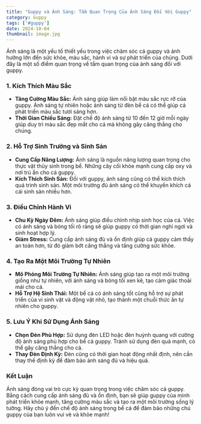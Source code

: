 ```yaml
---
title: "Guppy và Ánh Sáng: Tầm Quan Trọng Của Ánh Sáng Đối Với Guppy"
category: Guppy
tags: ['#guppy']
date: 2024-10-04
thumbnail: image.jpg
---
```


Ánh sáng là một yếu tố thiết yếu trong việc chăm sóc cá guppy và ảnh hưởng lớn đến sức khỏe, màu sắc, hành vi và sự phát triển của chúng. Dưới đây là một số điểm quan trọng về tầm quan trọng của ánh sáng đối với guppy.

### 1. **Kích Thích Màu Sắc**

- **Tăng Cường Màu Sắc:** Ánh sáng giúp làm nổi bật màu sắc rực rỡ của guppy. Ánh sáng tự nhiên hoặc ánh sáng từ đèn bể cá có thể giúp cá phát triển màu sắc tươi sáng hơn.
- **Thời Gian Chiếu Sáng:** Đặt chế độ ánh sáng từ 10 đến 12 giờ mỗi ngày giúp duy trì màu sắc đẹp mắt cho cá mà không gây căng thẳng cho chúng.

### 2. **Hỗ Trợ Sinh Trưởng và Sinh Sản**

- **Cung Cấp Năng Lượng:** Ánh sáng là nguồn năng lượng quan trọng cho thực vật thủy sinh trong bể. Những cây cối khỏe mạnh cung cấp oxy và nơi trú ẩn cho cá guppy.
- **Kích Thích Sinh Sản:** Đối với guppy, ánh sáng cũng có thể kích thích quá trình sinh sản. Một môi trường đủ ánh sáng có thể khuyến khích cá cái sinh sản nhiều hơn.

### 3. **Điều Chỉnh Hành Vi**

- **Chu Kỳ Ngày Đêm:** Ánh sáng giúp điều chỉnh nhịp sinh học của cá. Việc có ánh sáng và bóng tối rõ ràng sẽ giúp guppy có thời gian nghỉ ngơi và sinh hoạt hợp lý.
- **Giảm Stress:** Cung cấp ánh sáng đủ và ổn định giúp cá guppy cảm thấy an toàn hơn, từ đó giảm bớt căng thẳng và tăng cường sức khỏe.

### 4. **Tạo Ra Một Môi Trường Tự Nhiên**

- **Mô Phỏng Môi Trường Tự Nhiên:** Ánh sáng giúp tạo ra một môi trường giống như tự nhiên, với ánh sáng và bóng tối xen kẽ, tạo cảm giác thoải mái cho cá.
- **Hỗ Trợ Hệ Sinh Thái:** Một bể cá có ánh sáng tốt cũng hỗ trợ sự phát triển của vi sinh vật và động vật nhỏ, tạo thành một chuỗi thức ăn tự nhiên cho guppy.

### 5. **Lưu Ý Khi Sử Dụng Ánh Sáng**

- **Chọn Đèn Phù Hợp:** Sử dụng đèn LED hoặc đèn huỳnh quang với cường độ ánh sáng phù hợp cho bể cá guppy. Tránh sử dụng đèn quá mạnh, có thể gây căng thẳng cho cá.
- **Thay Đèn Định Kỳ:** Đèn cũng có thời gian hoạt động nhất định, nên cần thay thế định kỳ để đảm bảo ánh sáng đủ và hiệu quả.

### Kết Luận

Ánh sáng đóng vai trò cực kỳ quan trọng trong việc chăm sóc cá guppy. Bằng cách cung cấp ánh sáng đủ và ổn định, bạn sẽ giúp guppy của mình phát triển khỏe mạnh, tăng cường màu sắc và tạo ra một môi trường sống lý tưởng. Hãy chú ý đến chế độ ánh sáng trong bể cá để đảm bảo những chú guppy của bạn luôn vui vẻ và khỏe mạnh!